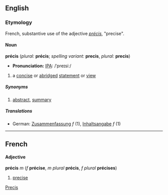 ==English==
===Etymology===
French, substantive use of the adjective ''[[précis#French|précis]]'', "precise".
====Noun====
'''précis''' (''plural:'' '''précis'''; ''spelling variant:'' '''precis''', ''plural:'' '''precis''')
*'''Pronunciation:''' [[Pronunciation guide|IPA]]: /ˈpreɪsiː/
#a [[concise]] or [[abridge]]d [[statement]] or [[view]]
=====Synonyms=====
#[[abstract]], [[summary]]
=====Translations=====
*German: [[Zusammenfassung]] ''f'' (1), [[Inhaltsangabe]] ''f'' (1)

[[Category:English words spelled with diacritics or ligatures|Precis]]

----

==French==
====Adjective====
'''précis''' ''m'' (''f'' '''précise''', ''m plural'' '''précis''', ''f plural'' '''précises''')
#[[precise]]